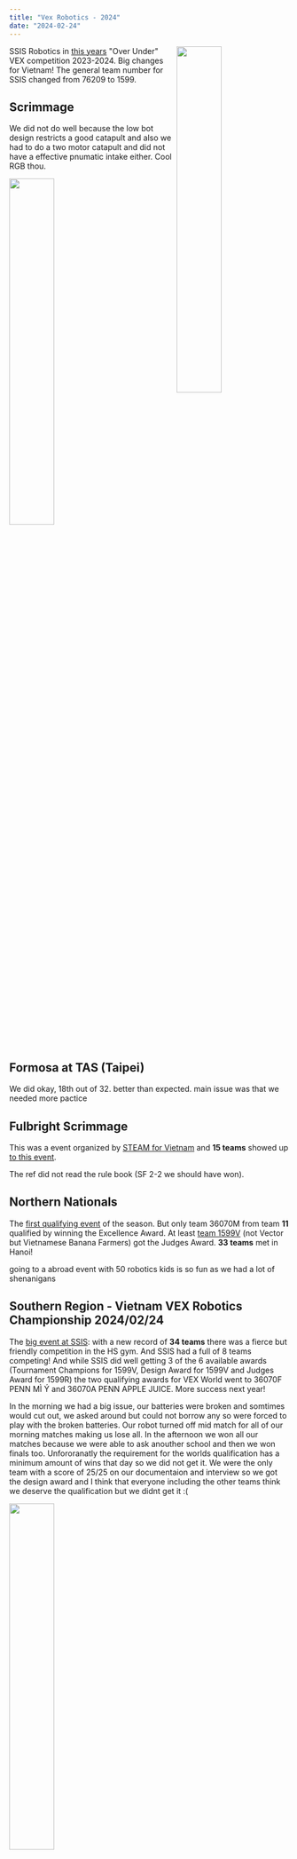```yaml
---
title: "Vex Robotics - 2024"
date: "2024-02-24"
---
```


<img src="https://github.com/vex-ssis/2024/blob/main/assets/OverUnder.png?raw=true" align="right" width="40%"/>

SSIS Robotics in [this years](https://github.com/vex-ssis/2024) "Over Under" VEX competition 2023-2024. Big changes for Vietnam! The general team number for SSIS changed from 76209 to 1599.

## Scrimmage

We did not do well because the low bot design restricts a good catapult and also we had to do a two motor catapult and did not have a effective pnumatic intake either. Cool RGB thou.

<img src="https://media.licdn.com/dms/image/v2/D4E2DAQEuXcaWiK4a6A/profile-treasury-image-shrink_1280_1280/B4EZU4ZYFAHgAQ-/0/1740407938633?e=1742918400&v=beta&t=wtoli2uJ7M6i04VDPLodLDwMP0LyOsR1Oc4OksWVd9s" width="40%"/>

## Formosa at TAS (Taipei)

We did okay, 18th out of 32. better than expected. main issue was that we needed more pactice

## Fulbright Scrimmage

This was a event organized by [STEAM for Vietnam](https://steamforvietnam.org/) and **15 teams** showed up [to this event](https://www.robotevents.com/robot-competitions/vex-robotics-competition/RE-VRC-23-4188.html). 

The ref did not read the rule book (SF 2-2 we should have won). 

## Northern Nationals

The [first qualifying event](https://www.robotevents.com/robot-competitions/vex-robotics-competition/RE-VRC-23-4992.html#general-info) of the season. But only team 36070M from team **11** qualified by winning the Excellence Award. At least [team 1599V](https://www.robotevents.com/teams/V5RC/1599V) (not Vector but Vietnamese Banana Farmers) got the Judges Award. **33 teams** met in Hanoi!

going to a abroad event with 50 robotics kids is so fun as we had a lot of shenanigans

## Southern Region - Vietnam VEX Robotics Championship 2024/02/24

The [big event at SSIS](https://www.robotevents.com/robot-competitions/vex-robotics-competition/RE-VRC-23-5194.html#general-info): with a new record of **34 teams** there was a fierce but friendly competition in the HS gym. And SSIS had a full of 8 teams competing! And while SSIS did well getting 3 of the 6 available awards (Tournament Champions for 1599V, Design Award for 1599V and Judges Award for 1599R) the two qualifying awards for VEX World went to 36070F PENN MÌ Ý and 36070A PENN APPLE JUICE. More success next year!

In the morning we had a big issue, our batteries were broken and somtimes would cut out, we asked around but could not borrow any so were forced to play with the broken batteries. Our robot turned off mid match for all of our morning matches making us lose all. In the afternoon we won all our matches because we were able to ask anouther school and then we won finals too. Unfororanatly the requirement for the worlds qualification has a minimum amount of wins that day so we did not get it. We were the only team with a score of 25/25 on our documentaion and interview so we got the design award and I think that everyone including the other teams think we deserve the qualification but we didnt get it :(

<img src="https://media.licdn.com/dms/image/v2/D4E2DAQGehsHdf9BSjA/profile-treasury-image-shrink_800_800/B4EZU4Ze6nHMAc-/0/1740407965547?e=1742918400&v=beta&t=j_us3CleoaDZyYJF7m3r7oMNKdTUN4TdhnSyPy9rT58" width="40%"/>

## Computer-Aided Design 

Computer-Aided Design (CAD) is a online method of planning out the robot, by creating 3D models, they can visualize how different parts fit together and ensure proper functionality. 

### advanced rendering

during the fall of 2023, i started to look into more advanced rendering teqniques, mainly for media. I learnt about lighting, angles, and other techniques.

<img src="https://github.com/alexngyn/1599V-VRC-OVER-UNDER/blob/main/media/dt.9.png?raw=true" width="50%"/>

### poster

in jan we did a render with our new block to show the height of it, we then printed as a poster, a challenge we had was pixelation as the poster was very big so we did this render in 20k. 

<img src="https://raw.githubusercontent.com/alexngyn/1599V-VRC-OVER-UNDER/refs/heads/main/media/final.20.jpg?raw=true" width="50%"/>
<img src="/vex/finalzoomed.jpg" width="50%"/>

### simulation

In feb we wanted a big piece of polycarbonate to act as a sled to go over a obsticale and we did many simulations in order to calculate how many layers we needed and what shapes were most oplimal. 

<img src="https://github.com/alexngyn/1599V-VRC-OVER-UNDER/blob/main/media/front-150.png?raw=true" width="50%"/>

## Code

At the end of the season, we post our code publicly such that other teams can take inspiration and learn from us.
[Code Base](https://github.com/alexngyn/1599V-VRC-OVER-UNDER/)